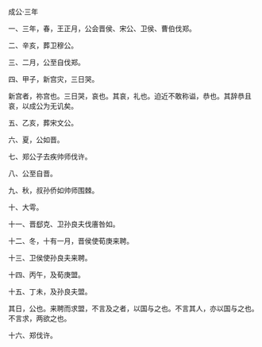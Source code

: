 

成公·三年

一、三年，春，王正月，公会晋侯、宋公、卫侯、曹伯伐郑。

二、辛亥，葬卫穆公。

三、二月，公至自伐郑。

四、甲子，新宫灾，三日哭。

新宫者，祢宫也。三日哭，哀也。其哀，礼也。迫近不敢称谥，恭也。其辞恭且哀，以成公为无讥矣。

五、乙亥，葬宋文公。

六、夏，公如晋。

七、郑公子去疾帅师伐许。

八、公至自晋。

九、秋，叔孙侨如帅师围棘。

十、大雩。

十一、晋郄克、卫孙良夫伐廧咎如。

十二、冬，十有一月，晋侯使荀庚来聘。

十三、卫侯使孙良夫来聘。

十四、丙午，及荀庚盟。

十五、丁未，及孙良夫盟。

其日，公也。来聘而求盟，不言及之者，以国与之也。不言其人，亦以国与之也。不言求，两欲之也。

十六、郑伐许。

